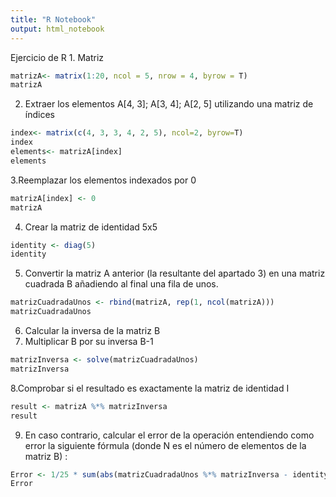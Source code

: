 ```yaml
---
title: "R Notebook"
output: html_notebook
---
```

Ejercicio de R
1. Matriz
```r
matrizA<- matrix(1:20, ncol = 5, nrow = 4, byrow = T)
matrizA
```
2. Extraer los elementos A[4, 3]; A[3, 4]; A[2, 5] utilizando una matriz de índices

```r
index<- matrix(c(4, 3, 3, 4, 2, 5), ncol=2, byrow=T)
index
elements<- matrizA[index]
elements
```
3.Reemplazar los elementos indexados por 0

```r
matrizA[index] <- 0
matrizA

```
4. Crear la matriz de identidad 5x5

```r
identity <- diag(5)
identity
```
5. Convertir la matriz A anterior (la resultante del apartado 3) en una matriz cuadrada B añadiendo al final una fila de unos.

```r
matrizCuadradaUnos <- rbind(matrizA, rep(1, ncol(matrizA)))
matrizCuadradaUnos
```
6. Calcular la inversa de la matriz B
7. Multiplicar B por su inversa B-1

```r
matrizInversa <- solve(matrizCuadradaUnos)
matrizInversa
```
8.Comprobar si el resultado es exactamente la matriz de identidad I
```r
result <- matrizA %*% matrizInversa
result

```
9. En caso contrario, calcular el error de la operación entendiendo como error la siguiente fórmula (donde N es el número de elementos de la matriz B) :
```r
Error <- 1/25 * sum(abs(matrizCuadradaUnos %*% matrizInversa - identity))
Error
```



